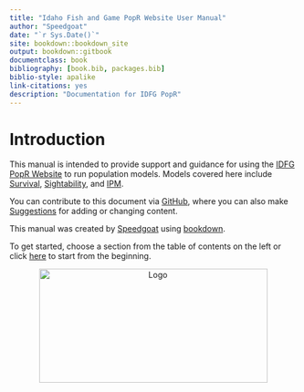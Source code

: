 ```yaml
--- 
title: "Idaho Fish and Game PopR Website User Manual"
author: "Speedgoat"
date: "`r Sys.Date()`"
site: bookdown::bookdown_site
output: bookdown::gitbook
documentclass: book
bibliography: [book.bib, packages.bib]
biblio-style: apalike
link-citations: yes
description: "Documentation for IDFG PopR"
---
```


# Introduction

This manual is intended to provide support and guidance for using the 
[IDFG PopR Website][PopR] to run population models. Models covered here include 
[Survival](#surv), [Sightability](#sight), and [IPM](#ipm).

You can contribute to this document via [GitHub][Git], where you can also make [Suggestions][GitIssues] for adding or changing content.

This manual was created by [Speedgoat][spdgt] using [bookdown](https://bookdown.org/).

To get started, choose a section from the table of contents on the left or click [here](#info) to start from the beginning.

```{=html}
<p align="center">
  <a href="https://www.speedgoat.io">
    <img src = "https://drive.google.com/uc?export=view&id=105fit7uHKpxzhbP3D8UzRR4nGrCexJLP",
          srcset = "https://drive.google.com/uc?export=view&id=16tWkf25891vbZjQ-Js88cz307xYAZFGj", alt="Logo", width="400", height="200">
  </a>
</p>
```

[PopR]: https://popr.cfc.umt.edu/IDFG/
[Git]: https://github.com/ericnewkirk/IDFG_user_manual
[GitIssues]: https://github.com/ericnewkirk/IDFG_user_manual/issues
[spdgt]: https://www.speedgoat.io

